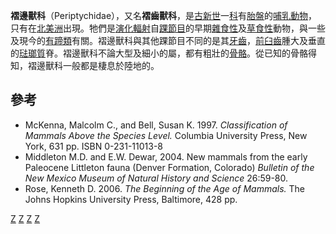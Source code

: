{{Automatic taxobox
| taxon = Periptychidae
| authority = [[愛德華·德林克·科普|Cope]], 1882
| status = fossil
| fossil_range = [[古新世|古新世]]
| subdivision_ranks = [[亞科|亞科]]
| subdivision = 
* †Anisonchinae
* †Conacodontinae
* †Periptychinae
}}

'''褶邊獸科'''（Periptychidae），又名'''褶齒獸科'''，是[[古新世|古新世]]一[[科|科]]有[[胎盤|胎盤]]的[[哺乳動物|哺乳動物]]，只有在[[北美洲|北美洲]]出現。牠們是[[演化輻射|演化輻射]]自[[踝節目|踝節目]]的早期[[雜食性|雜食性]]及[[草食性|草食性]]動物，與一些及現今的[[有蹄類|有蹄類]]有關。褶邊獸科與其他踝節目不同的是其[[牙齒|牙齒]]，[[前臼齒|前臼齒]]腫大及垂直的[[琺瑯質|琺瑯質]]脊。褶邊獸科不論大型及細小的屬，都有粗壯的[[骨骼|骨骼]]。從已知的骨骼得知，褶邊獸科一般都是棲息於陸地的。

==參考==
* McKenna, Malcolm C., and Bell, Susan K. 1997. ''Classification of Mammals Above the Species Level.'' Columbia University Press, New York, 631 pp. ISBN 0-231-11013-8
* Middleton M.D. and E.W. Dewar, 2004. New mammals from the early Paleocene Littleton fauna (Denver Formation, Colorado) ''Bulletin of the New Mexico Museum of Natural History and Science'' 26:59-80.
* Rose, Kenneth D. 2006. ''The Beginning of the Age of Mammals.'' The Johns Hopkins University Press, Baltimore, 428 pp.

{{taxonbar}}
[[Category:褶邊獸科|Z]]
[[Category:踝節目|Z]]
[[Category:古新世哺乳類|Z]]
[[Category:1882年描述的分类群|Z]]
